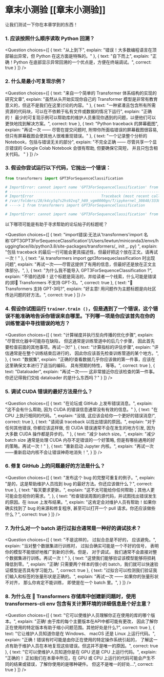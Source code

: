 <!-- DISABLE-FRONTMATTER-SECTIONS -->

# 章末小测验 [[章末小测验]]

让我们测试一下你在本章学到的东西！

### 1. 应该按照什么顺序读取 Python 回溯？
<Question
	choices={[
		{
			text: "从上到下",
			explain: "错误！大多数编程语言在顶部输出异常，但 Python 在这方面是特殊的。"
		},
		{
			text: "自下而上",
			explain: "正确！Python 在底部显示异常回溯的一个优点是，方便在终端调试。",
			correct: true
		}
	]}
/>

### 2. 什么是最小可复现示例？
<Question
	choices={[
		{
			text: "来自一个简单的 Transformer 体系结构的实现的研究文章",
			explain: "虽然从头开始实现你自己的 Transformer 模型是非常有教育意义的，但这不是我们在这里讨论的内容。"
		},
		{
			text: "一种紧凑且包含所有所需资源的代码块，可以在不依赖于私有文件或数据的情况下运行",
			explain: "正确的！ 最少的可复现示例可以帮助库的维护人员重现你遇到的问题，以便他们可以更快地找到解决方案。",
			correct: true
		},
		{
			text: "Python traceback 的屏幕截图",
			explain: "再试一次 —— 尽管在提交问题时, 附带你所面临错误的屏幕截图很容易, 但只有屏幕截图会使其他人很难重现错误。"
		},
		{
			text: "一个记录整个分析的 Notebook，包括与错误无关的部分",
			explain: "不完全正确 —— 尽管共享一个显示错误的 Google Colab Notebook 会很有帮助, 但要确保它简短， 并且只包含相关代码。 "
		}
	]}
/>

### 3. 假设你尝试运行以下代码，它抛出一个错误：
```py
from transformers import GPT3ForSequenceClassification

# ImportError: cannot import name 'GPT3ForSequenceClassification' from 'transformers' (/Users/lewtun/miniconda3/envs/huggingface/lib/python3.8/site-packages/transformers/__init__.py)
# ---------------------------------------------------------------------------
# ImportError                               Traceback (most recent call last)
# /var/folders/28/k4cy5q7s2hs92xq7_h89_vgm0000gn/T/ipykernel_30848/333858878.py in <module>
# ----> 1 from transformers import GPT3ForSequenceClassification

# ImportError: cannot import name 'GPT3ForSequenceClassification' from 'transformers' (/Users/lewtun/miniconda3/envs/huggingface/lib/python3.8/site-packages/transformers/__init__.py)
```

以下哪项可能是有助于寻求帮助的论坛帖子的标题呢？

<Question
	choices={[
		{
			text: "import错误:无法从'transformers'import 名称'GPT3GPT3ForSequenceClassification'(/Users/lewtun/miniconda3/envs/huggingface/lib/python3.8/site-packages/transformers/_ init _. py) ",
			explain: "包括 traceback 的最后一行可能会更具描述性，但最好把这个放在正文。请再试一次！"
		},
		{
			text: "从 transformers import gpt3forsequeclassification 时出现问题",
			explain: "再试一次——尽管这提供了有用的信息，但最好还是放在正文主体部分。",
		},
		{
			text: "为什么我不能导入 GPT3ForSequenceClassification ?",
			explain: "不错的选择！这个标题是简洁的，并给读者一个线索，什么可能是错误的(即🤗 Transformers 不支持 GPT-3)。",
			correct: true
		},
		{
			text: "🤗 Transformers 支持 GPT-3吗?",
			explain: "好主意! 用问题作为主题标题是向社区传达问题的好方法。",
			correct: true
		}
	]}
/>

### 4. 假设你试图运行 `trainer.train ()`，但是遇到了一个错误，这个错误不能准确地告诉你错误来自哪里。下列哪一项是你应该首先在你的训练管道中寻找错误的地方？
<Question
	choices={[
		{
			text: "计算梯度并执行反向传播的优化步骤",
			explain: "尽管优化器中可能存在缺陷， 但这通常是训练管道中的后几个步骤， 因此首先要检查前面的其他事项。再试一次!"
		},
		{
			text: "计算指标的评估步骤",
			explain: "评估通常是在整个训练结束后进行的， 因此你应该首先检查训练管道的某个地方。",
		},
		{
			text: "数据集",
			explain: "正确的!查看数据几乎你应该做的第一件事，应该在这里确保文本进行了适当的编码， 具有预期的特性， 等等。",
			correct: true
		},
		{
			text: "Dataloader",
			explain: "再试一次—— 这非常接近你应该检查的第一件事。你还记得我们交给 dataloader 的是什么东西吗？"
		}
	]}
/>

### 5. 调试 CUDA 错误的最好方法是什么？
<Question
	choices={[
		{
			text: "在论坛或 GitHub 上发布错误消息。",
			explain: "这不会有什么帮助, 因为 CUDA 的错误信息通常没有有效的信息。"
		},
		{
			text: "在 CPU 上执行相同的代码。",
			explain: "没错, 这应该会给你一个更好的错误消息!",
			correct: true
		},
		{
			text: "请阅读 traceback 以找出错误的原因。",
			explain: "对于任何其他错误, 你都应该这样做, 但 CUDA 错误通常不会在发生的地方引发, 因为大多数 CUDA 操作都是异步的。"
		},
		{
			text: "减少 batch size。",
			explain: "减少 batch size 通常是处理 CUDA 内存不足错误的一个好策略, 但是有哪些通用的好的策略。再试一次！"
		},
		{
			text: "重新启动 Jupyter 内核。",
			explain: "再试一次——重新启动内核不会让错误神奇地消失！",
		}
	]}
/>

### 6. 修复 GitHub 上的问题最好的方法是什么？
<Question
	choices={[
		{
			text: "发布这个 bug 的完整可重复的例子。",
			explain: "是的，这是帮助维护人员找到 bug 的最好方法。你还应该做什么？",
			correct: true
		},
		{
			text: "每天要求更新。",
			explain: "这不太可能给你任何帮助；其他人更可能会忽视你的需求。",
		},
		{
			text: "检查错误周围的源代码，并试图找出错误发生的原因。在 issue 上发布结果。",
			explain: "这肯定会对维护人员有帮助！如果你确实找到了 bug 的来源和修复程序, 甚至可以打开一个 pull 请求。你还应该做些什么？",
			correct: true
		}
	]}
/>

### 7. 为什么对一个 batch 进行过拟合通常是一种好的调试技术？
<Question
	choices={[
		{
			text: "不是这样的， 过拟合总是不好的， 应该避免。",
			explain: "当对整个数据集进行训练时， 过拟合确实可能是一个不好的信号， 表明你的模型不能很好地推广到新的示例。但是， 对于调试， 我们通常不会直接对整个数据集进行训练。再试一次！"
		},
		{
			text: "这使我们能够验证该模型能够将损耗降低到零。",
			explain: "正确! 只需要两个样本的很小的 batch，我们就可以快速验证模型是否具有学习能力。",
			correct: true
		},
		{
			text: "过拟合可以检测我们验证我们输入和标签的张量形状是正确的。",
			explain: "再试一次 —— 如果你的张量形状不对齐， 那么你肯定不能训练， 即使是在一个 batch 里。",
		}
	]}
/>

### 8. 为什么在 🤗 Transformers 存储库中创建新问题时，使用 transformers-cli env 包含有关计算环境的详细信息是个好主意？
<Question
	choices={[
		{
			text: "它可以使维护人员理解你正在使用的库的哪个版本。",
			explain: "正确! 由于库的每个主要版本在API中都可能有更改， 因此了解你正在使用的特定版本有助于缩小问题范围。其他好处是什么?",
			correct: true
		},
		{
			text: "它让维护人员知道你是在 Windows、 macOS 还是 Linux 上运行代码。",
			explain: "正确！错误有时可能是由你正在使用的特定操作系统引起的， 了解这一点有助于维护人员在本地复现这些错误。但这并不是唯一的原因。",
			correct: true
		},
		{
			text: "它可以使维护人员知道你是在 GPU 还是 CPU 上运行代码。",
			explain: "正确的！ 正如我们在本章中所见，在 GPU 或 CPU 上运行的代码可能会产生不同的结果或错误，了解你使用的是哪种硬件。 但这不是唯一的好处...",
			correct: true
		}
	]}
/>